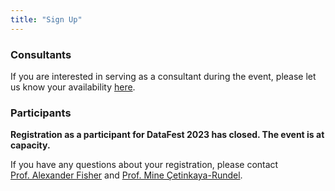 ```yaml
---
title: "Sign Up"
---
```


### Consultants

If you are interested in serving as a consultant during the event, please let us know your availability [here](https://forms.gle/uqqJvR4VhM1YuKCR8).

### Participants

:::callout-important
**Registration as a participant for DataFest 2023 has closed. The event is at capacity.**
:::
<!-- Click on the option that applies to you. Regardless of the option you choose, you will automatically be placed on the ASA DataFest<sup>TM</sup> mailing list to receive updates and announcements. -->

<!-- **The registration deadline is 5PM March 10, 2023. Seats are limited, so sign up before it's too late!** -->

<!-- ### Participants -->

<!-- **Option 1: Team sign-up (2-5 students)** -->

<!-- Click [here](https://forms.gle/efjhGrtbcvu7Tnvz6) to sign up as a team of 2 to 5 students.  -->

<!-- **Option 2: Looking for teammates** -->

<!-- If you do not have a team in mind but you're looking for teammates, click [here](https://forms.gle/d1nhMBare9ewm8Ap8) to leave us your information so that you can be matched with others. -->

If you have any questions about your registration, please contact [Prof. Alexander Fisher](mailto:aaf29@duke.edu) and [Prof. Mine Çetinkaya-Rundel](mailto:mc301@duke.edu).
